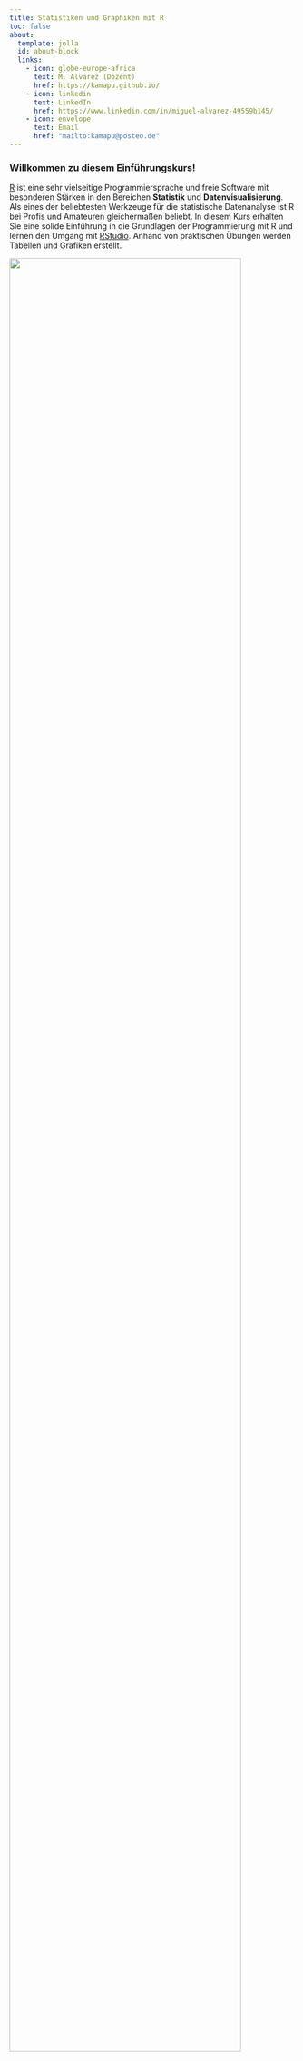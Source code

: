 ```yaml
---
title: Statistiken und Graphiken mit R
toc: false
about:
  template: jolla
  id: about-block
  links:
    - icon: globe-europe-africa
      text: M. Alvarez (Dozent)
      href: https://kamapu.github.io/
    - icon: linkedin
      text: LinkedIn
      href: https://www.linkedin.com/in/miguel-alvarez-49559b145/
    - icon: envelope
      text: Email
      href: "mailto:kamapu@posteo.de"
---
```


### Willkommen zu diesem Einführungskurs!

[R](https://cran.r-project.org/) ist eine sehr vielseitige Programmiersprache und freie Software mit besonderen Stärken in den Bereichen **Statistik** und **Datenvisualisierung**. Als eines der beliebtesten Werkzeuge für die statistische Datenanalyse ist R bei Profis und Amateuren gleichermaßen beliebt. In diesem Kurs erhalten Sie eine solide Einführung in die Grundlagen der Programmierung mit R und lernen den Umgang mit [RStudio](https://posit.co/download/rstudio-desktop/). Anhand von praktischen Übungen werden Tabellen und Grafiken erstellt.

![](images/cover-picture.png){width="90%"}

[![](https://img.shields.io/badge/License-CC--BY--SA-blue.svg)](https://creativecommons.org/licenses/by-sa/4.0)
